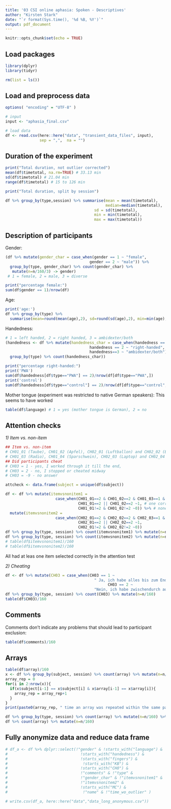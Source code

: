 ```yaml
---
title: '03 CSI online aphasia: Spoken - Descriptives'
author: "Kirsten Stark"
date: "`r format(Sys.time(), '%d %B, %Y')`"
output: pdf_document
---
```


```r
knitr::opts_chunk$set(echo = TRUE)
```

## Load packages

```r
library(dplyr)
library(tidyr)

rm(list = ls())
```


## Load and preprocess data

```r
options( "encoding" = "UTF-8" )

# input
input <- "aphasia_final.csv"

# load data
df <- read.csv(here::here("data", "transient_data_files", input), 
               sep = ",",  na = "")
```

## Duration of the experiment

```r
print("Total duration, not outlier corrected")
mean(df$timetotal, na.rm=TRUE) # 33.13 min
sd(df$timetotal) # 21.04 min
range(df$timetotal) # 15 to 126 min

print("Total duration, split by session")

df %>% group_by(type,session) %>% summarise(mean = mean(timetotal),
                                            median=median(timetotal),
                                       sd = sd(timetotal), 
                                       min = min(timetotal), 
                                       max = max(timetotal))
```


## Description of participants

Gender: 

```r
(df %>% mutate(gender_char = case_when(gender == 1 ~ "female", 
                                     gender == 2 ~ "male")) %>% 
  group_by(type, gender_char) %>% count(gender_char) %>% 
   mutate(n=n/160/3) -> gender)
 # 1 = female, 2 = male, 3 = diverse

print("percentage female:")
sum(df$gender == 1)/nrow(df)
```

Age: 

```r
print('age:')
df %>% group_by(type) %>% 
  summarise(mean=round(mean(age),2), sd=round(sd(age),2), min=min(age), max=max(age))
```

Handedness: 

```r
# 1 = left handed, 2 = right handed, 3 = ambidexter/both
(handedness <- df %>% mutate(handedness_char = case_when(handedness == 1 ~ "left-handed", 
                                     handedness == 2 ~ "right-handed", 
                                     handedness==3 ~ "ambidexter/both")) %>% 
  group_by(type) %>% count(handedness_char))

print("percentage right-handed:")
print('PWA')
sum(df$handedness[df$type=="PWA"] == 2)/nrow(df[df$type=="PWA",])
print('control')
sum(df$handedness[df$type=="control"] == 2)/nrow(df[df$type=="control",])
```


Mother tongue (experiment was restricted to native German speakers): This seems to have worked

```r
table(df$language) # 1 = yes (mother tongue is German), 2 = no
```



## Attention checks
*1) Item vs. non-item*

```r
## Item vs. non-item
# CH01_01 (Taube), CH01_02 (Apfel), CH02_01 (Luftballon) and CH02_02 (Biene) are items and 2 should be selected,
# CH01_03 (Radio), CH01_04 (Sparschwein), CH02_03 (Laptop) and CH02_04 (Wattestäbchen) are non-items and 1 should not be selected
## Did participants cheat
# CH03 = 1 - yes, I worked through it till the end,
# CH03 = 2 - no, I stopped or cheated midway
# CH03 = -9 - no answer

attcheck <- data.frame(subject = unique(df$subject)) 

df <- df %>% mutate(itemvsnonitem1 = 
                      case_when(CH01_01==2 & CH01_02==2 & CH01_03==1 & CH01_04==1 ~2, # all correct
                                CH01_01==2 || CH01_02==2 ~1, # one correct
                                CH01_01!=2 & CH01_02!=2 ~0)) %>% # none correct
  mutate(itemvsnonitem2 = 
                      case_when(CH02_01==2 & CH02_02==2 & CH02_03==1 & CH02_04==1 ~2,
                                CH02_01==2 || CH02_02==2 ~1, 
                                CH02_01!=2 & CH02_02!=2 ~0))
df %>% group_by(type, session) %>% count(itemvsnonitem1) %>% mutate(n=n/160)
df %>% group_by(type, session) %>% count(itemvsnonitem2) %>% mutate(n=n/160)
# table(df$itemvsnonitem1)/160
# table(df$itemvsnonitem2)/160

```

All had at leas one item selected correctly in the attention test

*2) Cheating*

```r
df <- df %>% mutate(CH03 = case_when(CH03 == 1 ~ 
                                       " Ja, ich habe alles bis zum Ende bearbeitet.",
                                             CH03 == 2 ~ 
                                       "Nein, ich habe zwischendurch aufgehoert oder geschummelt."))
df %>% group_by(type, session) %>% count(CH03) %>% mutate(n=n/160)
table(df$CH03)/160
```

## Comments
Comments don't indicate any problems that should lead to participant exclusion: 

```r
table(df$comments)/160
```

## Arrays

```r
table(df$array)/160
x <- df %>% group_by(subject, session) %>% count(array) %>% mutate(n=n/160)
array_rep = 0
for(i in 2:nrow(x)){
  if(x$subject[i-1] == x$subject[i] & x$array[i-1] == x$array[i]){
    array_rep = array_rep+1
  }
}
print(paste0(array_rep, " time an array was repeated within the same participant")) 

df %>% group_by(type, session) %>% count(array) %>% mutate(n=n/160) %>% arrange(array)
df %>% count(array) %>% mutate(n=n/160)
```

## Fully anonymize data and reduce data frame

```r
# df_a <- df %>% dplyr::select(!"gender" & !starts_with("language") & 
#                                !starts_with("handedness") &
#                                !starts_with("fingers") & 
#                                 !starts_with("KB") &
#                                !starts_with("CH0") & 
#                                !"comments" & !"type" &  
#                                !"gender_char" & !"itemvsnonitem1" &
#                                !"itemvsnonitem2" &  
#                                !starts_with("MC") &
#                                 !"name" & !"time_wo_outlier" )
```


```r
# write.csv(df_a, here::here("data","data_long_anonymous.csv"))
```


